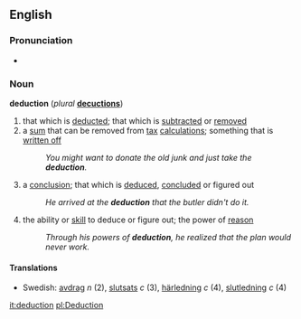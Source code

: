==English==
===Pronunciation===
*{{audio|en-us-deduction.ogg|Audio (US)}}

===Noun===
'''deduction''' (''plural'' '''[[decuctions]]''')
#that which is [[deduct]]ed; that which is [[subtract]]ed or [[removed]]
#a [[sum]] that can be removed from [[tax]] [[calculation]]s; something that is [[written off]]
#:''You might want to donate the old junk and just take the '''deduction'''.''
#a [[conclusion]]; that which is [[deduce]]d, [[conclude]]d or figured out
#:''He arrived at the '''deduction''' that the butler didn't do it.''
#the ability or [[skill]] to deduce or figure out; the power of [[reason]]
#:''Through his powers of '''deduction''', he realized that the plan would never work.''

====Translations====
*Swedish: [[avdrag]] ''n'' (2), [[slutsats]] ''c'' (3), [[härledning]] ''c'' (4), [[slutledning]] ''c'' (4)

[[it:deduction]]
[[pl:Deduction]]